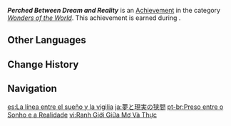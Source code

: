 {{Achievement Infobox
|id           = 81226
|order id     = 1212
|category     = Wonders of the World
|description  = Enter Vanarana in reality
|requirements = Earned during ''[[The World of Aranara]].''
|primogems    = 5
|tracking     = 
|topic        = 
|quest        = Aranyaka
|hidden       = 1
|type         = Quest
}}
'''''Perched Between Dream and Reality''''' is an [[Achievement]] in the category ''[[Wonders of the World]]''. This achievement is earned during {{Quest|The World of Aranara}}.
<!--
==Gameplay Notes==

==Trivia==

==Video Guides==
{{EVT
|video1   = 
|caption1 = 
}}
-->
==Other Languages==
{{Other Languages
|en      = Perched Between Dream and Reality
|zhs     = 梦与无梦的隙间
|zhs_rm  = Mèng yǔ Wú Mèng de Xìjiān
|zht     = 夢與無夢的隙間
|zht_rm  = Mèng yǔ Wú Mèng de Xìjiān
|zh_tl   = 
|ja      = 夢と現実の狭間
|ja_rm   = Yume to Genjitsu no Hazama
|ja_tl   = 
|ko      = 꿈과 현실의 괴리
|ko_rm   = Kkumgwa Hyeonsil-ui Goeri
|ko_tl   = Gap Between Dream and Reality
|es      = La línea entre el sueño y la vigilia
|es_tl   = The Line Between Sleep and Wakefulness
|fr      = Entre rêve et réalité
|fr_tl   = Between Dream and Reality
|ru      = Меж сном и явью
|ru_tl   = Between Dream and Reality
|th      = ช่องว่างระหว่างความฝันและความจริง
|th_rm   = 
|th_tl   = 
|vi      = Ranh Giới Giữa Mơ Và Thực
|vi_tl   = 
|de      = Intervall zwischen Traum und Wirklichkeit
|de_tl   = Interval Between Dream and Reality
|id      = Di Antara Mimpi dan Realita
|id_tl   = Between Dream and Reality
|pt      = Preso entre o Sonho e a Realidade
|pt_tl   = 
|tr      = Rüya ve Gerçek Arasında
|tr_tl   = Between Dream and Reality
|it      = Sospeso tra sogno e realtà
|it_tl   = 
}}

==Change History==
{{Change History|3.0}}
<!--
==References==
{{Reflist}}
-->
==Navigation==
{{Achievement Navbox}}

[[es:La línea entre el sueño y la vigilia]]
[[ja:夢と現実の狭間]]
[[pt-br:Preso entre o Sonho e a Realidade]]
[[vi:Ranh Giới Giữa Mơ Và Thực]]